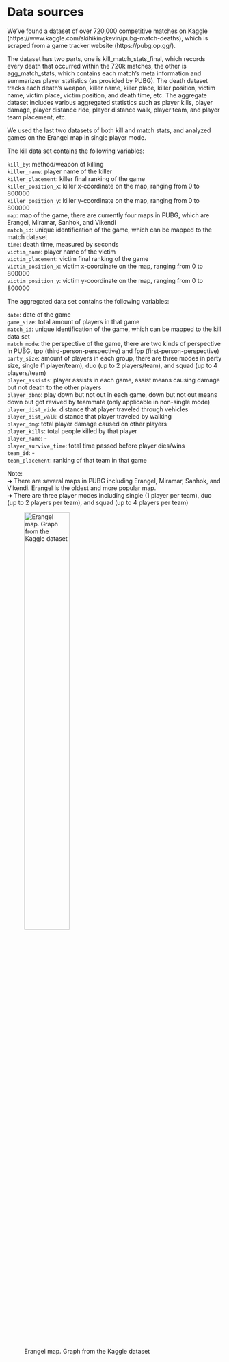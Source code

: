 # Data sources

We've found a dataset of over 720,000 competitive matches on Kaggle (https://www.kaggle.com/skihikingkevin/pubg-match-deaths), which is scraped from a game tracker website (https://pubg.op.gg/).

The dataset has two parts, one is kill_match_stats_final, which records every death that occurred within the 720k matches, the other is agg_match_stats, which contains each match's meta information and summarizes player statistics (as provided by PUBG). The death dataset tracks each death’s weapon, killer name, killer place, killer position, victim name, victim place, victim position, and death time, etc. The aggregate dataset includes various aggregated statistics such as player kills, player damage, player distance ride, player distance walk, player team, and player team placement, etc.

We used the last two datasets of both kill and match stats, and analyzed games on the Erangel map in single player mode. 

The kill data set contains the following variables:

`kill_by`: method/weapon of killing<br>
`killer_name`: player name of the killer<br>
`killer_placement`: killer final ranking of the game<br>
`killer_position_x`: killer x-coordinate on the map, ranging from 0 to 800000<br>
`killer_position_y`: killer y-coordinate on the map, ranging from 0 to 800000<br>
`map`: map of the game, there are currently four maps in PUBG, which are Erangel, Miramar, Sanhok, and Vikendi<br>
`match_id`: unique identification of the game, which can be mapped to the match dataset<br>
`time`: death time, measured by seconds<br>
`victim_name`: player name of the victim<br>
`victim_placement`: victim final ranking of the game<br>
`victim_position_x`: victim x-coordinate on the map, ranging from 0 to 800000<br>
`victim_position_y`: victim y-coordinate on the map, ranging from 0 to 800000

The aggregated data set contains the following variables:<br>

`date`: date of the game<br>
`game_size`: total amount of players in that game<br>
`match_id`: unique identification of the game, which can be mapped to the kill data set<br>
`match_mode`: the perspective of the game, there are two kinds of perspective in PUBG, tpp (third-person-perspective) and fpp (first-person-perspective)<br>
`party_size`: amount of players in each group, there are three modes in party size, single (1 player/team), duo (up to 2 players/team), and squad (up to 4 players/team)<br>
`player_assists`: player assists in each game, assist means causing damage but not death to the other players<br>
`player_dbno`: play down but not out in each game, down but not out means down but got revived by teammate (only applicable in non-single mode)<br>
`player_dist_ride`: distance that player traveled through vehicles<br>
`player_dist_walk`: distance that player traveled by walking<br>
`player_dmg`: total player damage caused on other players<br>
`player_kills`: total people killed by that player<br>
`player_name`: -<br>
`player_survive_time`: total time passed before player dies/wins<br>
`team_id`: -<br>
`team_placement`: ranking of that team in that game

Note:<br>
➔ There are several maps in PUBG including Erangel, Miramar, Sanhok, and Vikendi. Erangel is the oldest and more popular map.<br>
➔ There are three player modes including single (1 player per team), duo (up to 2 players per team), and squad (up to 4 players per team)

![Erangel map. Graph from the Kaggle dataset](erangel.jpg){#id .class width=50% height=50%}
